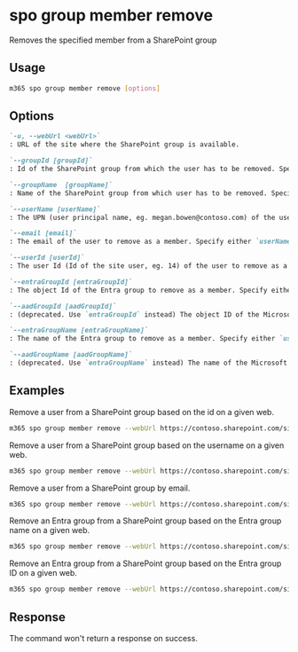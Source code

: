 
# spo group member remove

Removes the specified member from a SharePoint group

## Usage

```sh
m365 spo group member remove [options]
```

## Options

```md definition-list
`-u, --webUrl <webUrl>`
: URL of the site where the SharePoint group is available.

`--groupId [groupId]`
: Id of the SharePoint group from which the user has to be removed. Specify either `groupName` or `groupId`, but not both.

`--groupName  [groupName]`
: Name of the SharePoint group from which user has to be removed. Specify either `groupName` or `groupId`, but not both.

`--userName [userName]`
: The UPN (user principal name, eg. megan.bowen@contoso.com) of the user that needs to be removed. Specify either `userName`, `email`, `userId`, `aadGroupId` or `aadGroupName`.

`--email [email]`
: The email of the user to remove as a member. Specify either `userName`, `email`, `userId`, `aadGroupId` or `aadGroupName`.

`--userId [userId]`
: The user Id (Id of the site user, eg. 14) of the user to remove as a member. Specify either `userName`, `email`, `userId`, `aadGroupId` or `aadGroupName`.

`--entraGroupId [entraGroupId]`
: The object Id of the Entra group to remove as a member. Specify either `userName`, `email`, `userId`, `aadGroupId`, `entraGroupId`, `aadGroupName`, or `entraGroupName`.

`--aadGroupId [aadGroupId]`
: (deprecated. Use `entraGroupId` instead) The object ID of the Microsoft Entra group to remove as a member. Specify either `userName`, `email`, `userId`, `aadGroupId`, `entraGroupId`, `aadGroupName`, or `entraGroupName`.

`--entraGroupName [entraGroupName]`
: The name of the Entra group to remove as a member. Specify either `userName`, `email`, `userId`, `aadGroupId`, `entraGroupId`, `aadGroupName`, or `entraGroupName`.

`--aadGroupName [aadGroupName]`
: (deprecated. Use `entraGroupName` instead) The name of the Microsoft Entra ID group to remove as a member. Specify either `userName`, `email`, `userId`, `aadGroupId`, `entraGroupId`, `aadGroupName`, or `entraGroupName`.
```

<Global />

## Examples

Remove a user from a SharePoint group based on the id on a given web.

```sh
m365 spo group member remove --webUrl https://contoso.sharepoint.com/sites/SiteA --groupId 5 --userName "Alex.Wilber@contoso.com"
```

Remove a user from a SharePoint group based on the username on a given web.

```sh
m365 spo group member remove --webUrl https://contoso.sharepoint.com/sites/SiteA --groupName "Site A Visitors" --email "Alex.Wilber@contoso.com"
```

Remove a user from a SharePoint group by email.

```sh
m365 spo group member remove --webUrl https://contoso.sharepoint.com/sites/SiteA --groupName "Site A Visitors" --userId 14
```

Remove an Entra group from a SharePoint group based on the Entra group name on a given web.

```sh
m365 spo group member remove --webUrl https://contoso.sharepoint.com/sites/SiteA --groupId 5 --entraGroupName "Microsoft Entra ID Security Group"
```

Remove an Entra group from a SharePoint group based on the Entra group ID on a given web.

```sh
m365 spo group member remove --webUrl https://contoso.sharepoint.com/sites/SiteA --groupName "Site A Visitors" --entraGroupId "5786b8e8-c495-4734-b345-756733960730"
```

## Response

The command won't return a response on success.

